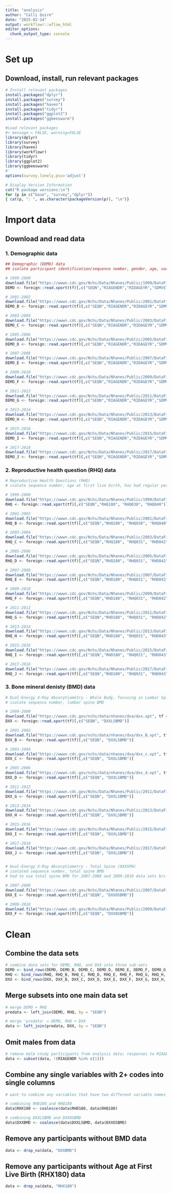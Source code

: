 ```yaml
---
title: "analysis"
author: "Calli Quire"
date: "2025-02-14"
output: workflowr::wflow_html
editor_options:
  chunk_output_type: console
---
```


# Set up
## Download, install, run relevant packages
```r
# Install relevant packages
install.packages("dplyr")
install.packages("survey")
install.packages("haven")
install.packages("tidyr")
install.packages("ggplot2")
install.packages("ggbeeswarm")
```

```r
#Load relevant packages
#+ message = FALSE, warning=FALSE
library(dplyr)
library(survey)
library(haven)
library(workflowr)
library(tidyr)
library(ggplot2)
library(ggbeeswarm)
#'
options(survey.lonely.psu='adjust')

# Display Version Information
cat("R package versions:\n")
for (p in c("base", "survey","dplyr"))
{ cat(p, ": ", as.character(packageVersion(p)), "\n")}
```


# Import data
## Download and read data
### 1. Demographic data
```r
## Demographic (DEMO) data
## isolate participant identification/sequence number, gender, age, variances

# 1999-2000
download.file("https://wwwn.cdc.gov/Nchs/Data/Nhanes/Public/1999/DataFiles/DEMO.XPT", tf <- tempfile(), mode="wb")
DEMO <- foreign::read.xport(tf)[,c("SEQN","RIAGENDR","RIDAGEYR","SDMVSTRA","SDMVPSU","WTMEC2YR")]

# 2001-2002
download.file("https://wwwn.cdc.gov/Nchs/Data/Nhanes/Public/2001/DataFiles/DEMO_B.XPT", tf <- tempfile(), mode="wb")
DEMO_B <- foreign::read.xport(tf)[,c("SEQN","RIAGENDR","RIDAGEYR","SDMVSTRA","SDMVPSU","WTMEC2YR")]

# 2003-2004
download.file("https://wwwn.cdc.gov/Nchs/Data/Nhanes/Public/2003/DataFiles/DEMO_C.XPT", tf <- tempfile(), mode="wb")
DEMO_C <- foreign::read.xport(tf)[,c("SEQN","RIAGENDR","RIDAGEYR","SDMVSTRA","SDMVPSU","WTMEC2YR")]

# 2005-2006
download.file("https://wwwn.cdc.gov/Nchs/Data/Nhanes/Public/2005/DataFiles/DEMO_D.XPT", tf <- tempfile(), mode="wb")
DEMO_D <- foreign::read.xport(tf)[,c("SEQN","RIAGENDR","RIDAGEYR","SDMVSTRA","SDMVPSU","WTMEC2YR")]

# 2007-2008
download.file("https://wwwn.cdc.gov/Nchs/Data/Nhanes/Public/2007/DataFiles/DEMO_E.XPT", tf <- tempfile(), mode="wb")
DEMO_E <- foreign::read.xport(tf)[,c("SEQN","RIAGENDR","RIDAGEYR","SDMVSTRA","SDMVPSU","WTMEC2YR")]

# 2009-2010
download.file("https://wwwn.cdc.gov/Nchs/Data/Nhanes/Public/2009/DataFiles/DEMO_F.xpt", tf <- tempfile(), mode="wb")
DEMO_F <- foreign::read.xport(tf)[,c("SEQN","RIAGENDR","RIDAGEYR","SDMVSTRA","SDMVPSU","WTMEC2YR")]

# 2011-2012
download.file("https://wwwn.cdc.gov/Nchs/Data/Nhanes/Public/2011/DataFiles/DEMO_G.XPT", tf <- tempfile(), mode="wb")
DEMO_G <- foreign::read.xport(tf)[,c("SEQN","RIAGENDR","RIDAGEYR","SDMVSTRA","SDMVPSU","WTMEC2YR")]

# 2013-2014
download.file("https://wwwn.cdc.gov/Nchs/Data/Nhanes/Public/2013/DataFiles/DEMO_H.XPT", tf <- tempfile(), mode="wb")
DEMO_H <- foreign::read.xport(tf)[,c("SEQN","RIAGENDR","RIDAGEYR","SDMVSTRA","SDMVPSU","WTMEC2YR")]

# 2015-2016
download.file("https://wwwn.cdc.gov/Nchs/Data/Nhanes/Public/2015/DataFiles/DEMO_I.XPT", tf <- tempfile(), mode="wb")
DEMO_I <- foreign::read.xport(tf)[,c("SEQN","RIAGENDR","RIDAGEYR","SDMVSTRA","SDMVPSU","WTMEC2YR")]

# 2017-2018
download.file("https://wwwn.cdc.gov/Nchs/Data/Nhanes/Public/2017/DataFiles/DEMO_J.XPT", tf <- tempfile(), mode="wb")
DEMO_J <- foreign::read.xport(tf)[,c("SEQN","RIAGENDR","RIDAGEYR","SDMVSTRA","SDMVPSU","WTMEC2YR")]

```


### 2. Reproductive health question (RHQ) data
```r
# Reproductive Health Questions (RHQ)
# isolate sequence number, age at first live birth, has had regular periods in the last 12 mo, reason for not having regular periods in last 12 mo

# 1999-2000
download.file("https://wwwn.cdc.gov/Nchs/Data/Nhanes/Public/1999/DataFiles/RHQ.XPT", tf <- tempfile(), mode="wb")
RHQ <- foreign::read.xport(tf)[,c("SEQN","RHQ180", "RHQ030", "RHQ040")]

# 2001-2002
download.file("https://wwwn.cdc.gov/Nchs/Data/Nhanes/Public/2001/DataFiles/RHQ_B.XPT", tf <- tempfile(), mode="wb")
RHQ_B <- foreign::read.xport(tf)[,c("SEQN","RHQ180", "RHQ030", "RHQ040")]

# 2003-2004
download.file("https://wwwn.cdc.gov/Nchs/Data/Nhanes/Public/2003/DataFiles/RHQ_C.XPT", tf <- tempfile(), mode="wb")
RHQ_C <- foreign::read.xport(tf)[,c("SEQN","RHQ180", "RHQ031", "RHD042")]

# 2005-2006
download.file("https://wwwn.cdc.gov/Nchs/Data/Nhanes/Public/2005/DataFiles/RHQ_D.XPT", tf <- tempfile(), mode="wb")
RHQ_D <- foreign::read.xport(tf)[,c("SEQN","RHQ180", "RHQ031", "RHD042")]

# 2007-2008
download.file("https://wwwn.cdc.gov/Nchs/Data/Nhanes/Public/2007/DataFiles/RHQ_E.XPT", tf <- tempfile(), mode="wb")
RHQ_E <- foreign::read.xport(tf)[,c("SEQN","RHD180", "RHQ031", "RHD042")]

# 2009-2010
download.file("https://wwwn.cdc.gov/Nchs/Data/Nhanes/Public/2009/DataFiles/RHQ_F.xpt", tf <- tempfile(), mode="wb")
RHQ_F <- foreign::read.xport(tf)[,c("SEQN","RHD180", "RHQ031", "RHD042")]

# 2011-2012
download.file("https://wwwn.cdc.gov/Nchs/Data/Nhanes/Public/2011/DataFiles/RHQ_G.xpt", tf <- tempfile(), mode="wb")
RHQ_G <- foreign::read.xport(tf)[,c("SEQN","RHD180", "RHQ031", "RHD042")]

# 2013-2014
download.file("https://wwwn.cdc.gov/Nchs/Data/Nhanes/Public/2013/DataFiles/RHQ_H.xpt", tf <- tempfile(), mode="wb")
RHQ_H <- foreign::read.xport(tf)[,c("SEQN","RHD180", "RHQ031", "RHD043")]

# 2015-2016
download.file("https://wwwn.cdc.gov/Nchs/Data/Nhanes/Public/2015/DataFiles/RHQ_I.xpt", tf <- tempfile(), mode="wb")
RHQ_I <- foreign::read.xport(tf)[,c("SEQN","RHD180", "RHQ031", "RHD043")]

# 2017-2018
download.file("https://wwwn.cdc.gov/Nchs/Data/Nhanes/Public/2017/DataFiles/RHQ_J.xpt", tf <- tempfile(), mode="wb")
RHQ_J <- foreign::read.xport(tf)[,c("SEQN","RHD180", "RHQ031", "RHD043")]

```


### 3. Bone mineral denisty (BMD) data
```r
# Dual-Energy X-Ray Absorptiometry - Whole Body, focusing in Lumbar Spine BMD (DXX)
# isolate sequence number, lumbar spine BMD

# 1999-2000
download.file("https://wwwn.cdc.gov/nchs/data/nhanes/dxa/dxx.xpt", tf <- tempfile(), mode="wb")
DXX <- foreign::read.xport(tf)[,c("SEQN", "DXXLSBMD")]

# 2001-2002
download.file("https://wwwn.cdc.gov/nchs/data/nhanes/dxa/dxx_B.xpt", tf <- tempfile(), mode="wb")
DXX_B <- foreign::read.xport(tf)[,c("SEQN", "DXXLSBMD")]

# 2003-2004
download.file("https://wwwn.cdc.gov/nchs/data/nhanes/dxa/dxx_c.xpt", tf <- tempfile(), mode="wb")
DXX_C <- foreign::read.xport(tf)[,c("SEQN", "DXXLSBMD")]

# 2005-2006
download.file("https://wwwn.cdc.gov/nchs/data/nhanes/dxa/dxx_d.xpt", tf <- tempfile(), mode="wb")
DXX_D <- foreign::read.xport(tf)[,c("SEQN", "DXXLSBMD")]

# 2011-2012
download.file("https://wwwn.cdc.gov/Nchs/Data/Nhanes/Public/2011/DataFiles/DXX_G.xpt", tf <- tempfile(), mode="wb")
DXX_G <- foreign::read.xport(tf)[,c("SEQN", "DXXLSBMD")]

# 2013-2014
download.file("https://wwwn.cdc.gov/Nchs/Data/Nhanes/Public/2013/DataFiles/DXX_H.xpt", tf <- tempfile(), mode="wb")
DXX_H <- foreign::read.xport(tf)[,c("SEQN", "DXXLSBMD")]

# 2015-2016
download.file("https://wwwn.cdc.gov/Nchs/Data/Nhanes/Public/2015/DataFiles/DXX_I.xpt", tf <- tempfile(), mode="wb")
DXX_I <- foreign::read.xport(tf)[,c("SEQN", "DXXLSBMD")]

# 2017-2018
download.file("https://wwwn.cdc.gov/Nchs/Data/Nhanes/Public/2017/DataFiles/DXX_J.xpt", tf <- tempfile(), mode="wb")
DXX_J <- foreign::read.xport(tf)[,c("SEQN", "DXXLSBMD")]


# Dual-Energy X-Ray Absorptiometry - Total Spine (DXXSPN)
# isolated sequence number, total spine BMD
# had to use total spine BMD for 2007-2008 and 2009-2010 data sets b/c lumber spine BMD not collected for those years

# 2007-2008
download.file("https://wwwn.cdc.gov/Nchs/Data/Nhanes/Public/2007/DataFiles/DXXSPN_E.xpt", tf <- tempfile(), mode="wb")
DXX_E <- foreign::read.xport(tf)[,c("SEQN", "DXXOSBMD")]

# 2009-2010
download.file("https://wwwn.cdc.gov/Nchs/Data/Nhanes/Public/2009/DataFiles/DXXSPN_F.xpt", tf <- tempfile(), mode="wb")
DXX_F <- foreign::read.xport(tf)[,c("SEQN", "DXXOSBMD")]

```

# Clean
## Combine the data sets
```r
# combine data sets for DEMO, RHQ, and DXX into three sub-sets
DEMO <- bind_rows(DEMO, DEMO_B, DEMO_C, DEMO_D, DEMO_E, DEMO_F, DEMO_G, DEMO_H, DEMO_I, DEMO_J)
RHQ <- bind_rows(RHQ, RHQ_B, RHQ_C, RHQ_D, RHQ_E, RHQ_F, RHQ_G, RHQ_H, RHQ_I, RHQ_J) 
DXX <- bind_rows(DXX, DXX_B, DXX_C, DXX_D, DXX_E, DXX_F, DXX_G, DXX_H, DXX_I, DXX_J)
```

## Merge subsets into one main data set
```r
# merge DEMO + RHQ
predata <- left_join(DEMO, RHQ, by = "SEQN") 

# merge 'predata' = DEMO, RHQ + DXX
data <- left_join(predata, DXX, by = "SEQN")
```

## Omit males from data
```r
# remove male study participants from analysis data; responses to RIAGENDR coded 1
data <- subset(data, !(RIAGENDR %in% c(1)))
```

## Combine any single variables with 2+ codes into single columns 
```r
# want to combine any variables that have two different variable names (e.g., RHD180 = RHQ180) into single columns

# combining RHD180 and RHQ180
data$RHX180 <- coalesce(data$RHD180, data$RHQ180)

# combining DXXLSBMD and DXXOSBMD
data$DXXBMD <- coalesce(data$DXXLSBMD, data$DXXOSBMD)
```

## Remove any participants without BMD data
```r
data <- drop_na(data, "DXXBMD")
```

## Remove any participants without Age at First Live Birth (RHX180) data
```r
data <- drop_na(data, "RHX180")
```



